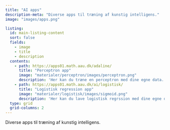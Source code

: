 ```yaml
---
title: "AI apps"
description-meta: "Diverse apps til træning af kunstig intelligens."
image: "images/apps.png"

listing:
  id: main-listing-content
  sort: false
  fields: 
    - image
    - title
    - description
  contents: 
    - path: https://apps01.math.aau.dk/adaline/
      title: "Perceptron app"
      image: "materialer/perceptron/images/perceptron.png"
      description: 'Her kan du træne en perceptron med dine egne data. Der er mulighed for at vælge forskellige aktiveringsfunktioner sammen med den kvadratiske tabsfunktion.'
    - path: https://apps01.math.aau.dk/ai/logistisk/
      title: "Logistisk regression app"
      image: "materialer/logistisk/images/sigmoid.png"
      description: 'Her kan du lave logistisk regrssion med dine egne data.'
  type: grid 
  grid-columns: 2
---
```


Diverse apps til træning af kunstig intelligens.

::: {#main-listing-content}
:::

